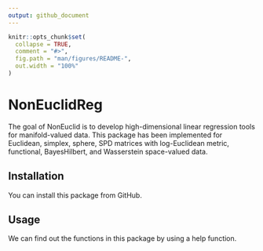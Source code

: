 ```yaml
---
output: github_document
---
```


<!-- README.md is generated from README.Rmd. Please edit that file -->

```r
knitr::opts_chunk$set(
  collapse = TRUE,
  comment = "#>",
  fig.path = "man/figures/README-",
  out.width = "100%"
)
```

# NonEuclidReg

The goal of NonEuclid is to develop high-dimensional linear regression
tools for manifold-valued data. This package has been implemented for
Euclidean, simplex, sphere, SPD matrices with log-Euclidean metric, functional, BayesHilbert, and Wasserstein
space-valued data.

## Installation

You can install this package from GitHub.

## Usage

We can find out the functions in this package by using a help function.